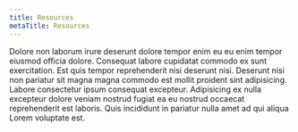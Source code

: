 ```yaml
---
title: Resources
metaTitle: Resources
---
```

Dolore non laborum irure deserunt dolore tempor enim eu eu enim tempor eiusmod officia dolore. Consequat labore cupidatat commodo ex sunt exercitation. Est quis tempor reprehenderit nisi deserunt nisi. Deserunt nisi non pariatur sit magna magna commodo est mollit proident sint adipisicing. Labore consectetur ipsum consequat excepteur. Adipisicing ex nulla excepteur dolore veniam nostrud fugiat ea eu nostrud occaecat reprehenderit est laboris. Quis incididunt in pariatur nulla amet ad qui aliqua Lorem voluptate est.